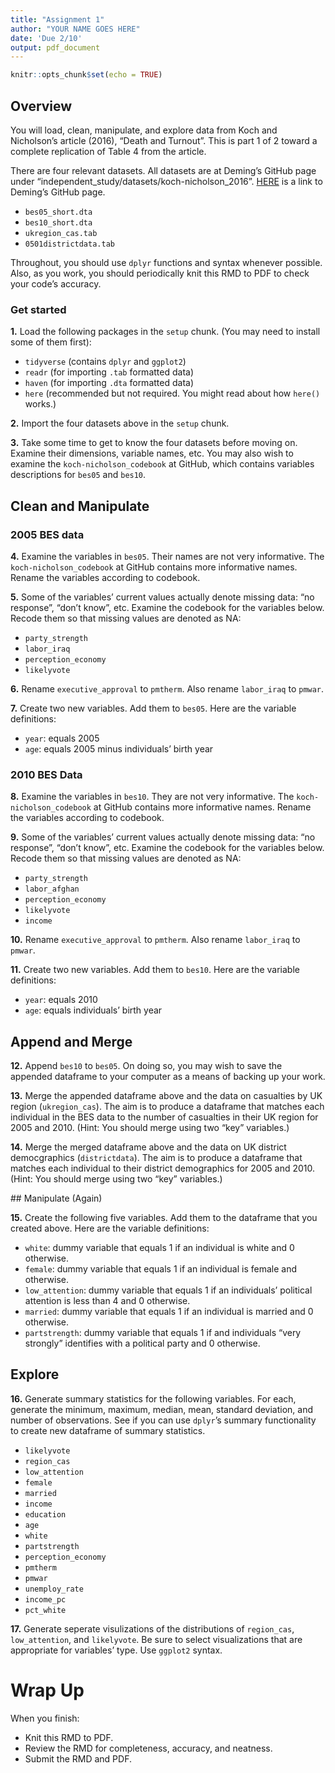 ```yaml
---
title: "Assignment 1"
author: "YOUR NAME GOES HERE"
date: 'Due 2/10'
output: pdf_document
---
```


```r
knitr::opts_chunk$set(echo = TRUE)


```

## Overview

You will load, clean, manipulate, and explore data from Koch and Nicholson's article (2016), "Death and Turnout". This is part 1 of 2 toward a complete replication of Table 4 from the article.

There are four relevant datasets. All datasets are at Deming's GitHub page under "independent_study/datasets/koch-nicholson_2016". [HERE](https://github.com/jmdeming/independent_study) is a link to Deming's GitHub page.

- `bes05_short.dta`
- `bes10_short.dta`
- `ukregion_cas.tab`
- `0501districtdata.tab`

Throughout, you should use `dplyr` functions and syntax whenever possible. Also, as you work, you should periodically knit this RMD to PDF to check your code's accuracy. 

### Get started

**1.** Load the following packages in the `setup` chunk. (You may need to install some of them first):

- `tidyverse` (contains `dplyr` and `ggplot2`)
- `readr`     (for importing `.tab` formatted data)
- `haven`     (for importing `.dta` formatted data)
- `here`      (recommended but not required. You might read about how `here()` works.)

**2.** Import the four datasets above in the `setup` chunk.

**3.** Take some time to get to know the four datasets before moving on. Examine their dimensions, variable names, etc. You may also wish to examine the `koch-nicholson_codebook` at GitHub, which contains variables descriptions for `bes05` and `bes10`.

## Clean and Manipulate

### 2005 BES data

**4.** Examine the variables in `bes05`. Their names are not very informative. The `koch-nicholson_codebook` at GitHub contains more informative names. Rename the variables according to codebook.

**5.** Some of the variables' current values actually denote missing data: "no response", "don't know", etc. Examine the codebook for the variables below. Recode them so that missing values are denoted as NA:

- `party_strength`
- `labor_iraq`
- `perception_economy`
- `likelyvote`

**6.** Rename `executive_approval` to `pmtherm`. Also rename `labor_iraq` to `pmwar`.

**7.** Create two new variables. Add them to `bes05`. Here are the variable definitions:

- `year`: equals 2005
- `age`: equals 2005 minus individuals' birth year

### 2010 BES Data

**8.** Examine the variables in `bes10`. They are not very informative. The `koch-nicholson_codebook` at GitHub contains more informative names. Rename the variables according to codebook.

**9.** Some of the variables' current values actually denote missing data: "no response", "don't know", etc. Examine the codebook for the variables below. Recode them so that missing values are denoted as NA:

- `party_strength`
- `labor_afghan`
- `perception_economy`
- `likelyvote`
- `income`

**10.** Rename `executive_approval` to `pmtherm`. Also rename `labor_iraq` to `pmwar`.

**11.** Create two new variables. Add them to `bes10`. Here are the variable definitions:

- `year`: equals 2010
- `age`: equals individuals' birth year

## Append and Merge

**12.** Append `bes10` to `bes05`. On doing so, you may wish to save the appended dataframe to your computer as a means of backing up your work.

**13.** Merge the appended dataframe above and the data on casualties by UK region (`ukregion_cas`). The aim is to produce a dataframe that matches each individual in the BES data to the number of casualties in their UK region for 2005 and 2010. (Hint: You should merge using two "key" variables.)

**14.** Merge the merged dataframe above and the data on UK district democgraphics (`districtdata`). The aim is to produce a dataframe that matches each individual to their district demographics for 2005 and 2010. (Hint: You should merge using two "key" variables.)

 ## Manipulate (Again)

**15.** Create the following five variables. Add them to the dataframe that you created above. Here are the variable definitions:

- `white`: dummy variable that equals 1 if an individual is white and 0 otherwise.
- `female`: dummy variable that equals 1 if an individual is female and otherwise.
- `low_attention`: dummy variable that equals 1 if an individuals' political attention is less than 4 and 0 otherwise.
- `married`: dummy variable that equals 1 if an individual is married and 0 otherwise.
- `partstrength`: dummy variable that equals 1 if and individuals "very strongly" identifies with a political party and 0 otherwise.

## Explore

**16.** Generate summary statistics for the following variables. For each, generate the minimum, maximum, median, mean, standard deviation, and number of observations. See if you can use `dplyr`'s summary functionality to create new dataframe of summary statistics.

- `likelyvote`
- `region_cas`
- `low_attention`
- `female`
- `married`
- `income`
- `education`
- `age`
- `white`
- `partstrength`
- `perception_economy`
- `pmtherm`
- `pmwar`
- `unemploy_rate`
- `income_pc`
- `pct_white`

**17.** Generate seperate visulizations of the distributions of `region_cas`, `low_attention`, and `likelyvote`. Be sure to select visualizations that are appropriate for variables' type. Use `ggplot2` syntax. 

# Wrap Up

When you finish:

- Knit this RMD to PDF. 
- Review the RMD for completeness, accuracy, and neatness.
- Submit the RMD and PDF.
